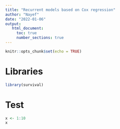 ```yaml
---
title: "Recurrent models based on Cox regression"
author: "Nayef"
date: "2022-01-06" 
output: 
   html_document: 
     toc: true
     number_sections: true
---
```


```r
knitr::opts_chunk$set(echo = TRUE)
```

# Libraries 
```r
library(survival)
```

# Test 
```r
x <- 1:10
x 
```

